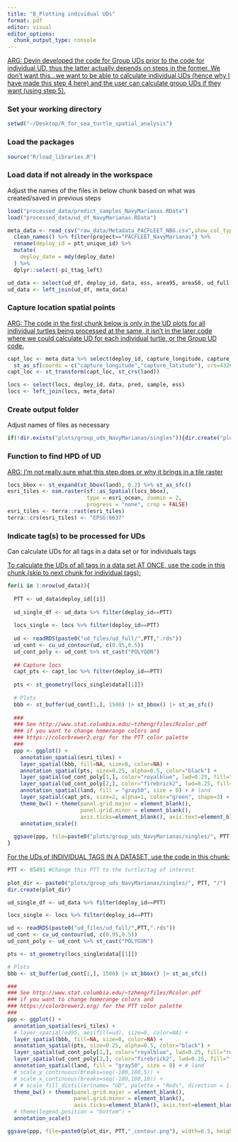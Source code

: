 ```yaml
---
title: "B_Plotting individual UDs"
format: pdf
editor: visual
editor_options: 
  chunk_output_type: console
---
```


[ARG: Devin developed the code for Group UDs prior to the code for individual UD, thus the latter actually depends on steps in the former. We don't want this...we want to be able to calculate individual UDs (hence why I have made this step 4 here) and the user can calculate group UDs if they want (using step 5).]{.underline}

### Set your working directory

```r
setwd("~/Desktop/R_for_sea_turtle_spatial_analysis")
```

### Load the packages

```r
source("R/load_libraries.R")
```

### Load data if not already in the workspace

Adjust the names of the files in below chunk based on what was created/saved in previous steps

```r
load("processed_data/predict_samples_NavyMarianas.RData")
load("processed_data/ud_df_NavyMarianas.RData")

meta_data <- read_csv("raw_data/Metadata_PACFLEET_NBG.csv",show_col_types = FALSE) %>% 
  clean_names() %>% filter(project=="PACFLEET_NavyMarianas") %>% 
  rename(deploy_id = ptt_unique_id) %>% 
  mutate(
    deploy_date = mdy(deploy_date)
  ) %>% 
  dplyr::select(-pi_ttag_left)

ud_data <- select(ud_df, deploy_id, data, ess, area95, area50, ud_full, ud_95, ud_50)
ud_data <- left_join(ud_df, meta_data)

```

### Capture location spatial points

[ARG: The code in the first chunk below is only in the UD plots for all individual turtles being processed at the same, it isn't in the later code where we could calculate UD for each individual turtle, or the Group UD code.]{.underline}

```r
capt_loc <- meta_data %>% select(deploy_id, capture_longitude, capture_latitude) %>% 
  st_as_sf(coords = c("capture_longitude","capture_latitude"), crs=4326)
capt_loc <- st_transform(capt_loc, st_crs(land))
```

```r
locs <- select(locs, deploy_id, data, pred, sample, ess)
locs <- left_join(locs, meta_data)
```

### Create output folder

Adjust names of files as necessary

```r
if(!dir.exists("plots/group_uds_NavyMarianas/singles")){dir.create("plots/group_uds_NavyMarianas/singles")}

```

### Function to find HPD of UD

[ARG: I'm not really sure what this step does or why it brings in a tile raster]{.underline}

```r
locs_bbox <- st_expand(st_bbox(land), 0.2) %>% st_as_sfc()
esri_tiles <- osm.raster(sf::as_Spatial(locs_bbox),
                         type = esri_ocean, zoomin = 2,
                         progress = "none", crop = FALSE)
esri_tiles <- terra::rast(esri_tiles)
terra::crs(esri_tiles) <- "EPSG:6637"
```

### Indicate tag(s) to be processed for UDs

Can calculate UDs for all tags in a data set or for individuals tags

[To calculate the UDs of all tags in a data set AT ONCE, use the code in this chunk (skip to next chunk for individual tags):]{.underline}

```r
for(i in 1:nrow(ud_data)){
  
  PTT <- ud_data$deploy_id[[i]]
  
  ud_single_df <- ud_data %>% filter(deploy_id==PTT)
  
  locs_single <- locs %>% filter(deploy_id==PTT)
  
  ud <- readRDS(paste0("ud_files/ud_full/",PTT,".rds"))
  ud_cont <- cu_ud_contour(ud, c(0.95,0.5))
  ud_cont_poly <- ud_cont %>% st_cast("POLYGON")
  
  ## Capture locs
  capt_pts <- capt_loc %>% filter(deploy_id==PTT)
  
  pts <- st_geometry(locs_single$data[[1]])
  
  # Plots
  bbb <- st_buffer(ud_cont[1,], 1500) |> st_bbox() |> st_as_sfc()
  
  ###
  ### See http://www.stat.columbia.edu/~tzheng/files/Rcolor.pdf
  ### if you want to change homerange colors and 
  ### https://colorbrewer2.org/ for the PTT color palette
  ###
  ppp <- ggplot() +
    annotation_spatial(esri_tiles) + 
    layer_spatial(bbb, fill=NA, size=0, color=NA) +
    annotation_spatial(pts, size=0.25, alpha=0.5, color="black") + 
    layer_spatial(ud_cont_poly[1,], color="royalblue", lwd=0.25, fill="royalblue", alpha=0.3) +      # 95% quantile polygon
    layer_spatial(ud_cont_poly[2,], color="firebrick2", lwd=0.25, fill="firebrick2", alpha=0.3) +    # 50% quantile polygon
    annotation_spatial(land, fill = "gray50", size = 0) + # land
    layer_spatial(capt_pts, size=2, alpha=1, color="green", shape=3) +
    theme_bw() + theme(panel.grid.major = element_blank(), 
                       panel.grid.minor = element_blank(),
                       axis.ticks=element_blank(), axis.text=element_blank()) +
    annotation_scale()
  
  ggsave(ppp, file=paste0("plots/group_uds_NavyMarianas/singles/", PTT,"_contour.png"), width=6.5, height=4)
}
```

[For the UDs of INDIVIDUAL TAGS IN A DATASET, use the code in this chunk:]{.underline}

```r
PTT <- 85491 #Change this PTT to the turtle/tag of interest
  
plot_dir <- paste0("plots/group_uds_NavyMarianas/singles/", PTT, "/")
dir.create(plot_dir)

ud_single_df <- ud_data %>% filter(deploy_id==PTT)

locs_single <- locs %>% filter(deploy_id==PTT)

ud <- readRDS(paste0("ud_files/ud_full/",PTT,".rds"))
ud_cont <- cu_ud_contour(ud, c(0.95,0.5))
ud_cont_poly <- ud_cont %>% st_cast("POLYGON")

pts <- st_geometry(locs_single$data[[1]])

# Plots
bbb <- st_buffer(ud_cont[1,], 1500) |> st_bbox() |> st_as_sfc()

###
### See http://www.stat.columbia.edu/~tzheng/files/Rcolor.pdf
### if you want to change homerange colors and 
### https://colorbrewer2.org/ for the PTT color palette
###
ppp <- ggplot() +
  annotation_spatial(esri_tiles) + 
  # layer_spatial(ud95, aes(fill=ud), size=0, color=NA) +
  layer_spatial(bbb, fill=NA, size=0, color=NA) +
  annotation_spatial(pts, size=0.25, alpha=0.5, color="black") + 
  layer_spatial(ud_cont_poly[1,], color="royalblue", lwd=0.25, fill="royalblue", alpha=0.3) +      # 95% quantile polygon
  layer_spatial(ud_cont_poly[2,], color="firebrick2", lwd=0.25, fill="firebrick2", alpha=0.3) +    # 50% quantile polygon
  annotation_spatial(land, fill = "gray50", size = 0) + # land
  # scale_y_continuous(breaks=seq(-180,180,5)) +
  # scale_x_continuous(breaks=seq(-180,180,10)) +
  # # scale_fill_distiller(name= "UD", palette = "Reds", direction = 1) +
  theme_bw() + theme(panel.grid.major = element_blank(), 
                     panel.grid.minor = element_blank(),
                     axis.ticks=element_blank(), axis.text=element_blank()) +
  # theme(legend.position = "bottom") +
  annotation_scale()

ggsave(ppp, file=paste0(plot_dir, PTT,"_contour.png"), width=6.5, height=4)

```
